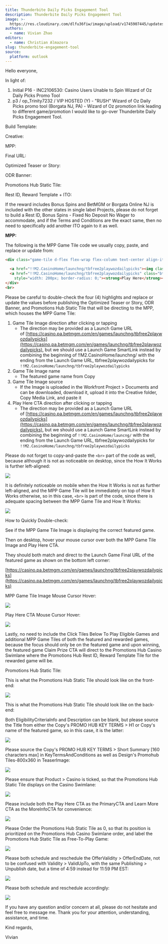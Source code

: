 ```yaml
---
title: Thunderbite Daily Picks Engagement Tool
description: Thunderbite Daily Picks Engagement Tool
image: >-
  https://res.cloudinary.com/dlfu36fiw/image/upload/v1745907445/updates/thunderbite-engagement-tool/thunderbite_headerimg_mu9art.png
authors:
  - name: Vivian Zhao
editors:
  - name: Christian Almazora
slug: thunderbite-engagement-tool
source:
  platform: outlook
---
```


Hello everyone,

In light of:

1. Initial P16 - INC2106530: Casino Users Unable to Spin Wizard of Oz Daily Picks Promo Tool
2. p3 / op\_Trinity7232 / VIP HOSTED (Y) - "RUSH" Wizard of Oz Daily Picks promo tool (Borgata NJ, PA) - Wizard of Oz promotion link leading to different game/promotion
   I would like to go-over Thunderbite Daily Picks Engagement Tool.

Build Template:

Creative:

MPP:

Final URL:

Optimized Teaser or Story:

ODR Banner:

Promotions Hub Static Tile:

Rest ID, Reward Template + ITO:

If the reward includes Bonus Spins and BetMGM or Borgata Online NJ is included with the other states in single label Projects, please do not forget to build a Rest ID, Bonus Spins - Fixed No Deposit No Wager to accommodate, and if the Terms and Conditions are the exact same, then no need to specifically add another ITO again to it as well.

**MPP:**

The following is the MPP Game Tile code we usually copy, paste, and replace or update from:

```html
<div class="game-tile d-flex flex-wrap flex-column text-center align-items-center">

  <a href="!!M2.CasinoHome/launchng/tbfree2playwozdailypicks"><img class="pc-img" alt="The Wizard of Oz™ Daily Picks" src="-/media/3ED50DF26B25454EA123BCF017F1BDF3.ashx"></a>
  <a href="!!M2.CasinoHome/launchng/tbfree2playwozdailypicks" class="btn btn-primary btn-block btn-lg"
    style="width: 200px; border-radius: 0;"><strong>Play Here</strong></a>
</div>
<br>
```

Please be careful to double-check the four (4) highlights and replace or update the values before publishing the Optimized Teaser or Story, ODR Banner, and Promotions Hub Static Tile that will be directing to the MPP, which houses the MPP Game Tile:

1. Game Tile Image direction after clicking or tapping
   * The direction may be provided as a Launch Game URL of [https://casino.pa.betmgm.com/en/games/launchng/tbfree2playwozdailypicks](https://casino.pa.betmgm.com/en/games/launchng/tbfree2playwozdailypicks), but we should use a Launch Game SmartLink instead by combining the beginning of !!M2.CasinoHome/launchng/ with the ending from the Launch Game URL, tbfree2playwozdailypicks for `!!M2.CasinoHome/launchng/tbfree2playwozdailypicks`
2. Game Tile Image name
   * The featured game name from Copy
3. Game Tile Image source
   * If the Image is uploaded in the Workfront Project > Documents and can be downloaded, download it, upload it into the Creative folder, Copy Media Link, and paste it
4. Play Here CTA direction after clicking or tapping
   * The direction may be provided as a Launch Game URL of [https://casino.pa.betmgm.com/en/games/launchng/tbfree2playwozdailypicks](https://casino.pa.betmgm.com/en/games/launchng/tbfree2playwozdailypicks), but we should use a Launch Game SmartLink instead by combining the beginning of `!!M2.CasinoHome/launcng/` with the ending from the Launch Game URL, tbfree2playwozdailypicks for `!!M2.CasinoHome/launchng/tbfree2playwozdailypicks`

Please do not forget to copy-and-paste the `<br>` part of the code as well, because although it is not as noticeable on desktop, since the How It Works is further left-aligned:

![](https://res.cloudinary.com/dlfu36fiw/image/upload/v1745907449/updates/thunderbite-engagement-tool/thunderbite_image1_twwqdj.png)

It is definitely noticeable on mobile when the How It Works is not as further left-aligned, and the MPP Game Tile will be immediately on top of How It Works otherwise, so in this case, `<br>` is part of the code, since there is adequate spacing between the MPP Game Tile and How It Works:

![](https://res.cloudinary.com/dlfu36fiw/image/upload/v1745907288/updates/thunderbite-engagement-tool/thunderbite_image2_jfw3bq.png)

How to Quickly Double-check:

See if the MPP Game Tile Image is displaying the correct featured game.

Then on desktop, hover your mouse cursor over both the MPP Game Tile Image and Play Here CTA.

They should both match and direct to the Launch Game Final URL of the featured game as shown on the bottom left corner:

[https://casino.pa.betmgm.com/en/games/launchng/tbfree2playwozdailypicks](https://casino.pa.betmgm.com/en/games/launchng/tbfree2playwozdailypicks)

MPP Game Tile Image Mouse Cursor Hover:

![](https://res.cloudinary.com/dlfu36fiw/image/upload/v1745907730/updates/thunderbite-engagement-tool/thunderbite_image3_bomynm.png)

Play Here CTA Mouse Cursor Hover:

![](https://res.cloudinary.com/dlfu36fiw/image/upload/v1745907738/updates/thunderbite-engagement-tool/thunderbite_image4_hxvigr.png)

Lastly, no need to include the Click Tiles Below To Play Eligible Games and additional MPP Game Tiles of both the featured and rewarded games, because the focus should only be on the featured game and upon winning, the featured game Claim Prize CTA will direct to the Promotions Hub Casino Swimlane where the Promotions Hub Rest ID, Reward Template Tile for the rewarded game will be.

Promotions Hub Static Tile:

This is what the Promotions Hub Static Tile should look like on the front-end:

![](https://res.cloudinary.com/dlfu36fiw/image/upload/v1745907480/updates/thunderbite-engagement-tool/thunderbite_image5_v6otgg.png)

This is what the Promotions Hub Static Tile should look like on the back-end:

Both EligibilityCriteriaInfo and Description can be blank, but please source the Title from either the Copy's PROMO HUB KEY TERMS > H1 or Copy's name of the featured game, so in this case, it is the latter:

![](https://res.cloudinary.com/dlfu36fiw/image/upload/v1745907458/updates/thunderbite-engagement-tool/thunderbite_image6_eqsaaf.png)

Please source the Copy's PROMO HUB KEY TERMS > Short Summary \[160 characters max] in KeyTermsAndConditions as well as Design's Promohub Tiles-800x360 in TeaserImage:

![](https://res.cloudinary.com/dlfu36fiw/image/upload/v1745907462/updates/thunderbite-engagement-tool/thunderbite_image7_ilmjsc.png)

Please ensure that Product > Casino is ticked, so that the Promotions Hub Static Tile displays on the Casino Swimlane:

![](https://res.cloudinary.com/dlfu36fiw/image/upload/v1745907465/updates/thunderbite-engagement-tool/thunderbite_image8_flgwhr.png)

Please include both the Play Here CTA as the PrimaryCTA and Learn More CTA as the MoreInfoCTA for convenience:

![](https://res.cloudinary.com/dlfu36fiw/image/upload/v1745907468/updates/thunderbite-engagement-tool/thunderbite_image9_ncwqvx.png)

Please Order the Promotions Hub Static Tile as 0, so that its position is prioritized on the Promotions Hub Casino Swimlane order, and label the Promotions Hub Static Tile as Free-To-Play Game:

![](https://res.cloudinary.com/dlfu36fiw/image/upload/v1745907471/updates/thunderbite-engagement-tool/thunderbite_image10_xzr5rg.png)

Please both schedule and reschedule the OfferValidity > OfferEndDate, not to be confused with Validity > ValidUpTo, with the same Publishing > Unpublish date, but a time of 4:59 instead for 11:59 PM EST:

![](https://res.cloudinary.com/dlfu36fiw/image/upload/v1745907474/updates/thunderbite-engagement-tool/thunderbite_image11_o617lz.png)

Please both schedule and reschedule accordingly:

![](https://res.cloudinary.com/dlfu36fiw/image/upload/v1745907477/updates/thunderbite-engagement-tool/thunderbite_image12_yluric.png)

If you have any question and/or concern at all, please do not hesitate and feel free to message me. Thank you for your attention, understanding, assistance, and time.

Kind regards,

Vivian

